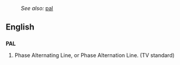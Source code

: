 :''See also:'' [[pal]]
==English==
==={{acronym}}===
'''PAL'''
# Phase Alternating Line, or Phase Alternation Line. (TV standard)